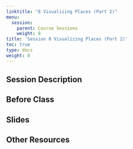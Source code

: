 ```yaml
---
linktitle: "8 Visualizing Places (Part 2)"
menu:
  session:
    parent: Course Sessions
    weight: 8
title: 'Session 8 Visualizing Places (Part 2)'
toc: true
type: docs
weight: 8
---
```


## Session Description


## Before Class

## Slides

## Other Resources